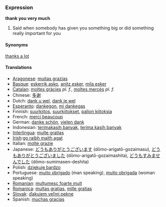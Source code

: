 ===Expression===
'''thank you very much'''
#Said when somebody has given you something big or did something really important for you

====Synonyms====
[[thanks a lot]]

====Translations====
*[[Aragonese]]: [[muitas grazias]]
*[[Basque]]: [[eskerrik asko]], [[anitz esker]], [[mila esker]]
*[[Catalan]]: [[moltes gràcies]] ''pl. f.'', [[moltes mercès]] ''pl. f.''
*Chinese: [[多谢]]
*Dutch: [[dank u wel]], [[dank je wel]]
*[[Esperanto]]: [[dankegon]], [[mi dankegas]]
*Finnish: [[suurkiitos]], [[suurkiitokset]], [[paljon kiitoksia]]
*French: [[merci beaucoup]]
*German: [[danke schön]], [[vielen dank]]
*Indonesian: [[terimakasih banyak]], [[terima kasih banyak]]
*[[Interlingua]]: [[multe gratias]]
*[[Irish]]:[[go raibh maith agat]]
*Italian: [[molte grazie]]
*Japanese: [[どうもありがとうございます]] (dōmo-arigatō-gozaimasu), [[どうもありがとうございました]] (dōmo-arigatō-gozaimashita), [[どうもすみませんでした]] (dōmo-sumimasen-deshita)
*Polish: [[dziękuję bardzo]]
*Portuguese: [[muito obrigado]] (man speaking), [[muito obrigada]] (woman speaking)
*[[Romanian]]: [[mulţumesc foarte mult]]
*[[Romanica]]: [[multas gratias]], [[mille gratias]]
*[[Slovak]]: [[ďakujem veľmi pekne]]
*Spanish: [[muchas gracias]]